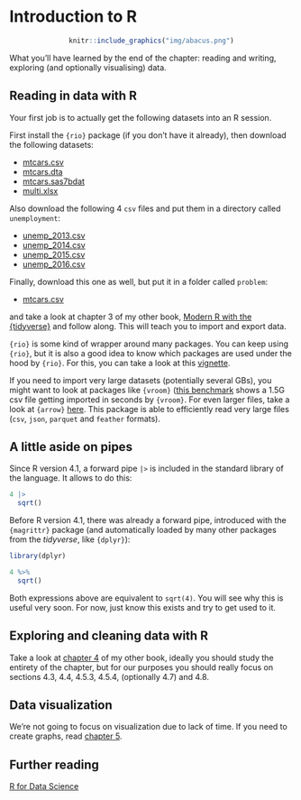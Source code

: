 # Introduction to R

<div style="text-align:center;">
```r
knitr::include_graphics("img/abacus.png")
```
</div>

What you'll have learned by the end of the chapter: reading and writing, exploring (and optionally
visualising) data.

## Reading in data with R

Your first job is to actually get the following datasets into an R session.

First install the `{rio}` package (if you don't have it already), then download the following datasets:

- [mtcars.csv](https://raw.githubusercontent.com/b-rodrigues/modern_R/master/datasets/mtcars.csv)
- [mtcars.dta](https://github.com/b-rodrigues/modern_R/raw/master/datasets/mtcars.dta)
- [mtcars.sas7bdat](https://github.com/b-rodrigues/modern_R/raw/master/datasets/mtcars.sas7bdat)
- [multi.xlsx](https://github.com/b-rodrigues/modern_R/raw/master/datasets/multi.xlsx)

Also download the following 4 `csv` files and put them in a directory called `unemployment`:

- [unemp_2013.csv](https://raw.githubusercontent.com/b-rodrigues/modern_R/master/datasets/unemployment/unemp_2013.csv)
- [unemp_2014.csv](https://raw.githubusercontent.com/b-rodrigues/modern_R/master/datasets/unemployment/unemp_2014.csv)
- [unemp_2015.csv](https://raw.githubusercontent.com/b-rodrigues/modern_R/master/datasets/unemployment/unemp_2015.csv)
- [unemp_2016.csv](https://raw.githubusercontent.com/b-rodrigues/modern_R/master/datasets/unemployment/unemp_2016.csv)

Finally, download this one as well, but put it in a folder called `problem`:

- [mtcars.csv](https://raw.githubusercontent.com/b-rodrigues/modern_R/master/datasets/problems/mtcars.csv)

and take a look at chapter 3 of my other book, [Modern R with the {tidyverse}](https://b-rodrigues.github.io/modern_R/reading-and-writing-data.html)
and follow along. This will teach you to import and export data.

`{rio}` is some kind of wrapper around many packages. You can keep using `{rio}`, but it is also a good
idea to know which packages are used under the hood by `{rio}`. For this, you can take a look at this 
[vignette](https://cran.r-project.org/web/packages/rio/vignettes/rio.html).

If you need to import very large datasets (potentially several GBs), you might want to look at
packages like `{vroom}` ([this
benchmark](https://vroom.r-lib.org/articles/benchmarks.html#reading-delimited-files) shows a 1.5G
csv file getting imported in seconds by `{vroom}`. For even larger files, take a look at `{arrow}`
[here](https://arrow.apache.org/docs/r/). This package is able to efficiently read very large files
(`csv`, `json`, `parquet` and `feather` formats).

## A little aside on pipes

Since R version 4.1, a forward pipe  `|>` is included in the standard library of the language. 
It allows to do this:

```r

4 |>
  sqrt()

```

Before R version 4.1, there was already a forward pipe, introduced with the `{magrittr}` package
(and automatically loaded by many other packages from the *tidyverse*, like `{dplyr}`):

```r
library(dplyr)

4 %>%
  sqrt()

```

Both expressions above are equivalent to `sqrt(4)`. You will see why this is useful very soon. For now, 
just know this exists and try to get used to it.

## Exploring and cleaning data with R

Take a look at 
[chapter 4](https://b-rodrigues.github.io/modern_R/descriptive-statistics-and-data-manipulation.html#a-first-taste-of-data-manipulation-with-dplyr)
of my other book, ideally you should study the entirety of the chapter, but for our purposes you should
really focus on sections 4.3, 4.4, 4.5.3, 4.5.4, (optionally 4.7) and 4.8.


## Data visualization

We're not going to focus on visualization due to lack of time. If you need to create graphs, 
read [chapter 5](https://b-rodrigues.github.io/modern_R/graphs.html).

## Further reading

[R for Data Science](https://r4ds.had.co.nz/)

